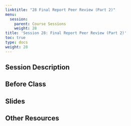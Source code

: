 ```yaml
---
linktitle: "28 Final Report Peer Review (Part 2)"
menu:
  session:
    parent: Course Sessions
    weight: 28
title: 'Session 28: Final Report Peer Review (Part 2)'
toc: true
type: docs
weight: 28
---
```


## Session Description

## Before Class

## Slides

## Other Resources
